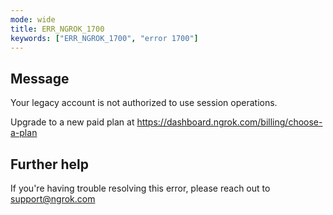 ```yaml
---
mode: wide
title: ERR_NGROK_1700
keywords: ["ERR_NGROK_1700", "error 1700"]
---
```


## Message

Your legacy account is not authorized to use session operations.

Upgrade to a new paid plan at https://dashboard.ngrok.com/billing/choose-a-plan

## Further help

If you're having trouble resolving this error, please reach out to [support@ngrok.com](mailto:support@ngrok.com?subject=Help%20with%20ERR_NGROK_1700)
